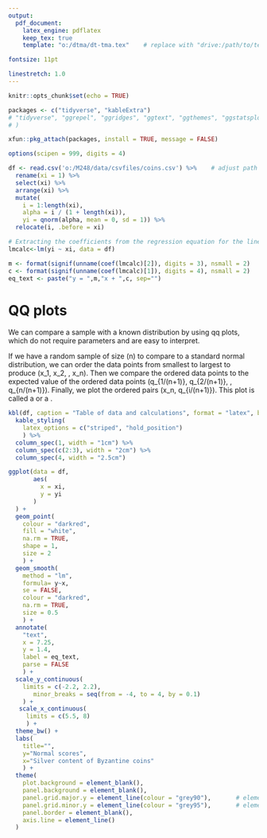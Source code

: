 ---
output:
  pdf_document:
    latex_engine: pdflatex
    keep_tex: true
    template: "o:/dtma/dt-tma.tex"    # replace with "drive:/path/to/template.tex"

fontsize: 11pt

linestretch: 1.0
---

```{r all_chunks, include=FALSE}
knitr::opts_chunk$set(echo = TRUE)

```

```{r label = "load-pkgs", echo =FALSE, error = FALSE, warnings=FALSE, messages = FALSE}

packages <- c("tidyverse", "kableExtra")
# "tidyverse", "ggrepel", "ggridges", "ggtext", "ggthemes", "ggstatsplot", "ggforce", "rmarkdown", "xaringan", "xaringanthemer", "kableExtra", "shiny", "corrr", "ggdark", "ggsci", "grid", "gridExtra", "showtext", "rcartocolor", "patchwork", "cowplot", "rvest", "jsonlite", "colorspace", "data.table", "latex2exp", "Hmisc", "broom", "reticulate"
# )

xfun::pkg_attach(packages, install = TRUE, message = FALSE)

```

```{r label = "data", echo =FALSE, error = FALSE, warnings=FALSE, messages = FALSE}
options(scipen = 999, digits = 4)

df <- read.csv('o:/M248/data/csvfiles/coins.csv') %>%    # adjust path for source of your data (can be a URL)
  rename(xi = 1) %>% 
  select(xi) %>%
  arrange(xi) %>% 
  mutate(
    i = 1:length(xi), 
    alpha = i / (1 + length(xi)), 
    yi = qnorm(alpha, mean = 0, sd = 1)) %>% 
  relocate(i, .before = xi)

# Extracting the coefficients from the regression equation for the linear model
lmcalc<-lm(yi ~ xi, data = df)

m <- format(signif(unname(coef(lmcalc)[2]), digits = 3), nsmall = 2)
c <- format(signif(unname(coef(lmcalc)[1]), digits = 4), nsmall = 2)
eq_text <- paste("y = ",m,"x + ",c, sep="")
```

\pagestyle{empty}
# QQ plots

\vspace{10mm}

We can compare a sample with a known distribution by using qq plots, which do not require parameters and are easy to interpret.

If we have a random sample of size \(n\) to compare to a standard normal distribution, we can order the data points from smallest to largest to produce \(x_1, x_2, \ldots, x_n\). Then we compare the ordered data points to the expected value of the ordered data points \(q_{1/(n+1)}, q_{2/(n+1)}, \ldots, q_{n/(n+1)}\). Finally, we plot the ordered pairs \(x_n, q_{i/(n+1)}\). This plot is called a \textbf{standard normal plot} or a \textbf{qq plot}.

\vspace{10mm}

\textbf{\large\textsf{Reproducing figure 29 in M248, Book B, page 39:}}
\vspace{5mm}

```{r label = "table", echo = FALSE, error = FALSE, warnings=FALSE, messages = FALSE}
kbl(df, caption = "Table of data and calculations", format = "latex", booktabs = T) %>%
  kable_styling(
    latex_options = c("striped", "hold_position")
    ) %>%
  column_spec(1, width = "1cm") %>%
  column_spec(c(2:3), width = "2cm") %>%
  column_spec(4, width = "2.5cm")
```

\vspace{8mm}

```{r label = 'plot', echo = FALSE, out.width = "80%", fig.asp = 0.6, fig.align = "left", fig.cap = "Normal probability plot"}
ggplot(data = df, 
       aes(
         x = xi, 
         y = yi
       )
  ) +
  geom_point(
    colour = "darkred",
    fill = "white",
    na.rm = TRUE,
    shape = 1,
    size = 2
    ) + 
  geom_smooth(
    method = "lm", 
    formula= y~x, 
    se = FALSE,
    colour = "darkred",
    na.rm = TRUE,
    size = 0.5
    ) +
  annotate(
    "text",
    x = 7.25, 
    y = 1.4, 
    label = eq_text, 
    parse = FALSE
    ) +
  scale_y_continuous(
    limits = c(-2.2, 2.2), 
	   minor_breaks = seq(from = -4, to = 4, by = 0.1)
    ) + 
   scale_x_continuous(
     limits = c(5.5, 8)
     ) +
  theme_bw() +
  labs(
    title="", 
    y="Normal scores",
    x="Silver content of Byzantine coins"
    ) + 
  theme(
    plot.background = element_blank(),  
    panel.background = element_blank(), 
    panel.grid.major.y = element_line(colour = "grey90"),       # element_blank(),
    panel.grid.minor.y = element_line(colour = "grey95"),       # element_blank(), 
    panel.border = element_blank(), 
    axis.line = element_line()
  )
```


